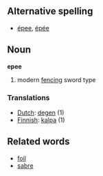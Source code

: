 ==Alternative spelling==
*[[épee]], [[épée]]

==Noun==
'''epee''' 

# modern [[fencing]] sword type

===Translations===

*[[Dutch]]: [[degen]] (1)
*[[Finnish]]: [[kalpa]] (1)

==Related words==

*[[foil]]
*[[sabre]]